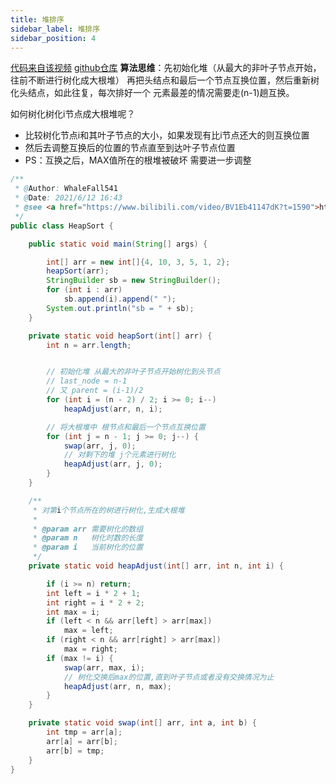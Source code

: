 ```yaml
---
title: 堆排序
sidebar_label: 堆排序
sidebar_position: 4
---
```


[代码来自该视频](https://www.bilibili.com/video/BV1Eb41147dK?t=1590)
[github仓库](https://github.com/whalefall541/learn4Algorithm.git)
**算法思维**：先初始化堆（从最大的非叶子节点开始，往前不断进行树化成大根堆）
再把头结点和最后一个节点互换位置，然后重新树化头结点，如此往复，每次排好一个
元素最差的情况需要走(n-1)趟互换。

如何树化树化i节点成大根堆呢？

-   比较树化节点i和其叶子节点的大小，如果发现有比i节点还大的则互换位置
-   然后去调整互换后的位置的节点直至到达叶子节点位置
-   PS：互换之后，MAX值所在的根堆被破坏 需要进一步调整

```java
/**
 * @Author: WhaleFall541
 * @Date: 2021/6/12 16:43
 * @see <a href="https://www.bilibili.com/video/BV1Eb41147dK?t=1590">https://www.bilibili.com/video/BV1Eb41147dK?t=1590</a>
 */
public class HeapSort {

    public static void main(String[] args) {

        int[] arr = new int[]{4, 10, 3, 5, 1, 2};
        heapSort(arr);
        StringBuilder sb = new StringBuilder();
        for (int i : arr)
            sb.append(i).append(" ");
        System.out.println("sb = " + sb);
    }

    private static void heapSort(int[] arr) {
        int n = arr.length;


        // 初始化堆 从最大的非叶子节点开始树化到头节点
        // last_node = n-1
        // 又 parent = (i-1)/2
        for (int i = (n - 2) / 2; i >= 0; i--)
            heapAdjust(arr, n, i);

        // 将大根堆中 根节点和最后一个节点互换位置
        for (int j = n - 1; j >= 0; j--) {
            swap(arr, j, 0);
            // 对剩下的堆 j个元素进行树化
            heapAdjust(arr, j, 0);
        }
    }

    /**
     * 对第i个节点所在的树进行树化,生成大根堆
     *
     * @param arr 需要树化的数组
     * @param n   树化时数的长度
     * @param i   当前树化的位置
     */
    private static void heapAdjust(int[] arr, int n, int i) {

        if (i >= n) return;
        int left = i * 2 + 1;
        int right = i * 2 + 2;
        int max = i;
        if (left < n && arr[left] > arr[max])
            max = left;
        if (right < n && arr[right] > arr[max])
            max = right;
        if (max != i) {
            swap(arr, max, i);
            // 树化交换后max的位置,直到叶子节点或者没有交换情况为止
            heapAdjust(arr, n, max);
        }
    }

    private static void swap(int[] arr, int a, int b) {
        int tmp = arr[a];
        arr[a] = arr[b];
        arr[b] = tmp;
    }
}

```
